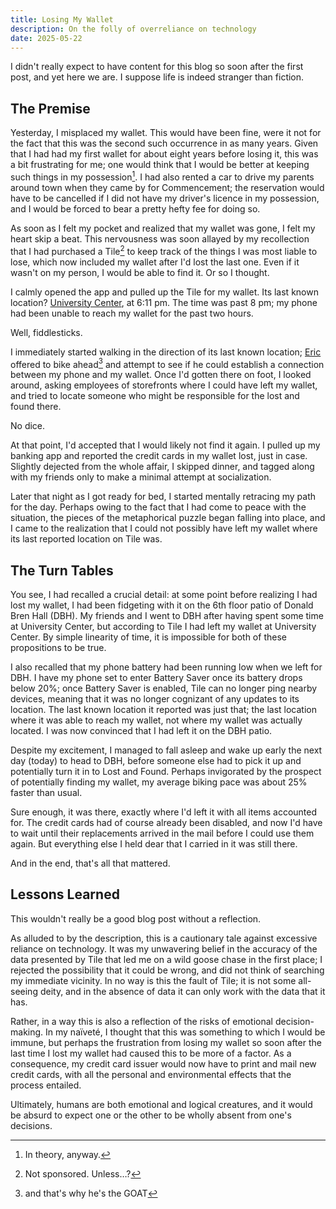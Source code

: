 ```yaml
---
title: Losing My Wallet
description: On the folly of overreliance on technology
date: 2025-05-22
---
```


I didn't really expect to have content for this blog so soon after the first post, and yet here we are. I suppose life is indeed stranger than fiction.

## The Premise

Yesterday, I misplaced my wallet. This would have been fine, were it not for the fact that this was the second such occurrence in as many years. Given that I had had my first wallet for about eight years before losing it, this was a bit frustrating for me; one would think that I would be better at keeping such things in my possession[^1]. I had also rented a car to drive my parents around town when they came by for Commencement; the reservation would have to be cancelled if I did not have my driver's licence in my possession, and I would be forced to bear a pretty hefty fee for doing so.

As soon as I felt my pocket and realized that my wallet was gone, I felt my heart skip a beat. This nervousness was soon allayed by my recollection that I had purchased a Tile[^2] to keep track of the things I was most liable to lose, which now included my wallet after I'd lost the last one. Even if it wasn't on my person, I would be able to find it. Or so I thought.

I calmly opened the app and pulled up the Tile for my wallet. Its last known location? [University Center](https://www.irvinecompanyretail.com/centers/irvine/university-center/), at 6:11 pm. The time was past 8 pm; my phone had been unable to reach my wallet for the past two hours.

Well, fiddlesticks.

I immediately started walking in the direction of its last known location; [Eric](https://ericpedley.github.io) offered to bike ahead[^3] and attempt to see if he could establish a connection between my phone and my wallet. Once I'd gotten there on foot, I looked around, asking employees of storefronts where I could have left my wallet, and tried to locate someone who might be responsible for the lost and found there.

No dice.

At that point, I'd accepted that I would likely not find it again. I pulled up my banking app and reported the credit cards in my wallet lost, just in case. Slightly dejected from the whole affair, I skipped dinner, and tagged along with my friends only to make a minimal attempt at socialization.

Later that night as I got ready for bed, I started mentally retracing my path for the day. Perhaps owing to the fact that I had come to peace with the situation, the pieces of the metaphorical puzzle began falling into place, and I came to the realization that I could not possibly have left my wallet where its last reported location on Tile was.

## The Turn Tables

You see, I had recalled a crucial detail: at some point before realizing I had lost my wallet, I had been fidgeting with it on the 6th floor patio of Donald Bren Hall (DBH). My friends and I went to DBH after having spent some time at University Center, but according to Tile I had left my wallet at University Center. By simple linearity of time, it is impossible for both of these propositions to be true.

I also recalled that my phone battery had been running low when we left for DBH. I have my phone set to enter Battery Saver once its battery drops below 20%; once Battery Saver is enabled, Tile can no longer ping nearby devices, meaning that it was no longer cognizant of any updates to its location. The last known location it reported was just that; the last location where it was able to reach my wallet, not where my wallet was actually located. I was now convinced that I had left it on the DBH patio.

Despite my excitement, I managed to fall asleep and wake up early the next day (today) to head to DBH, before someone else had to pick it up and potentially turn it in to Lost and Found. Perhaps invigorated by the prospect of potentially finding my wallet, my average biking pace was about 25% faster than usual.

Sure enough, it was there, exactly where I'd left it with all items accounted for. The credit cards had of course already been disabled, and now I'd have to wait until their replacements arrived in the mail before I could use them again. But everything else I held dear that I carried in it was still there.

And in the end, that's all that mattered.

## Lessons Learned

This wouldn't really be a good blog post without a reflection.

As alluded to by the description, this is a cautionary tale against excessive reliance on technology. It was my unwavering belief in the accuracy of the data presented by Tile that led me on a wild goose chase in the first place; I rejected the possibility that it could be wrong, and did not think of searching my immediate vicinity. In no way is this the fault of Tile; it is not some all-seeing deity, and in the absence of data it can only work with the data that it has.

Rather, in a way this is also a reflection of the risks of emotional decision-making. In my naïveté, I thought that this was something to which I would be immune, but perhaps the frustration from losing my wallet so soon after the last time I lost my wallet had caused this to be more of a factor. As a consequence, my credit card issuer would now have to print and mail new credit cards, with all the personal and environmental effects that the process entailed.

Ultimately, humans are both emotional and logical creatures, and it would be absurd to expect one or the other to be wholly absent from one's decisions.

[^1]: In theory, anyway.

[^2]: Not sponsored. Unless…?

[^3]: and that's why he's the GOAT
